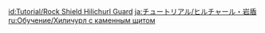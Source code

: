 {{Tutorial
|title    = Rock Shield Hilichurl Guard
|subtitle = New Entry
|type     = Enemies
|icon     = Icon Tutorial Monster.png
|about    = Rock Shield Hilichurl Guard
|image1   = Tutorial Enemies Rock Shield Hilichurl Guard.png
|text1    = Protects itself using a shield with {{Color|Geo attributes}} (unlike the shields wielded by [[Wooden Shield Hilichurl Guard]]s). Use heavy attacks such as {{Color|help|Geo Elemental Attacks}}, {{Color|help|Claymores}}, and {{Color|help|Overloaded}} to break the shield.
|sort     = 2102
}}
<noinclude>
<!-- interwikis -->
[[id:Tutorial/Rock Shield Hilichurl Guard]]
[[ja:チュートリアル/ヒルチャール・岩盾]]
[[ru:Обучение/Хиличурл с каменным щитом]]
</noinclude>